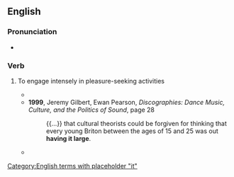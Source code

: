 ==English==

===Pronunciation===
* {{audio|en|en-au-have it large.ogg|Audio (AU)}}

===Verb===
{{en-verb|have<has,,had> it large}}

# {{lb|en|idiomatic}} To engage intensely in pleasure-seeking activities
#* {{quote-text|en|year=1999|author=Mick Middles|title=Manic Street Preachers|page=193|passage=Unlike Oasis, the point wasn't simply to '''have it large''' and live a whacked-out existence as professional rock stars.}}
#* '''1999''', Jeremy Gilbert, Ewan Pearson, ''Discographies: Dance Music, Culture, and the Politics of Sound'', page 28
#*: {{...}} that cultural theorists could be forgiven for thinking that every young Briton between the ages of 15 and 25 was out '''having it large'''.
#* {{quote-text|en|year=2006|author=Bill Sanders|title=Drugs, Clubs And Young People: Sociological and Public Health Perspectives|page=xi|passage=On the dance floor, people are '''having it large''': hands in the air, whooping and yelling, boogieing in a sweaty drug fueled mass.}}

[[Category:English terms with placeholder "it"]]